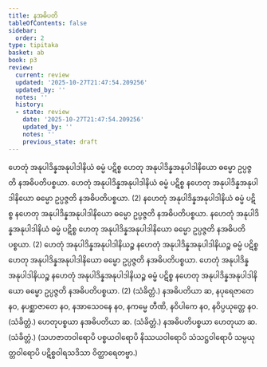 ```yaml
---
title: နအဓိပတိ
tableOfContents: false
sidebar:
  order: 2
type: tipitaka
basket: ab
book: p3
review:
  current: review
  updated: '2025-10-27T21:47:54.209256'
  updated_by: ''
  notes: ''
  history:
  - state: review
    date: '2025-10-27T21:47:54.209256'
    updated_by: ''
    notes: ''
    previous_state: draft
---
```



<ReviewStatus review={frontmatter.review} showDetails={true} />

<HypothesisAnnotation frontmatter={frontmatter} />

<DynamicBreadcrumb />

<Division number="179" book="p3" e="ch" v="39" p="232">

<Paragraph number="323" book="p3">
ဟေတုံ အနုပါဒိန္နအနုပါဒါနိယံ ဓမ္မံ ပဋိစ္စ ဟေတု အနုပါဒိန္နအနုပါဒါနိယော ဓမ္မော ဥပ္ပဇ္ဇတိ နအဓိပတိပစ္စယာ. ဟေတုံ အနုပါဒိန္နအနုပါဒါနိယံ ဓမ္မံ ပဋိစ္စ နဟေတု အနုပါဒိန္နအနုပါဒါနိယော ဓမ္မော ဥပ္ပဇ္ဇတိ နအဓိပတိပစ္စယာ. (2)
</Paragraph>

<Paragraph number="324" book="p3">
နဟေတုံ အနုပါဒိန္နအနုပါဒါနိယံ ဓမ္မံ ပဋိစ္စ နဟေတု အနုပါဒိန္နအနုပါဒါနိယော ဓမ္မော ဥပ္ပဇ္ဇတိ နအဓိပတိပစ္စယာ. နဟေတုံ အနုပါဒိန္နအနုပါဒါနိယံ ဓမ္မံ ပဋိစ္စ ဟေတု အနုပါဒိန္နအနုပါဒါနိယော ဓမ္မော ဥပ္ပဇ္ဇတိ နအဓိပတိပစ္စယာ. (2)
</Paragraph>

<Paragraph number="325" book="p3">
ဟေတုံ အနုပါဒိန္နအနုပါဒါနိယဉ္စ နဟေတုံ အနုပါဒိန္နအနုပါဒါနိယဉ္စ ဓမ္မံ ပဋိစ္စ ဟေတု အနုပါဒိန္နအနုပါဒါနိယော ဓမ္မော ဥပ္ပဇ္ဇတိ နအဓိပတိပစ္စယာ. ဟေတုံ အနုပါဒိန္နအနုပါဒါနိယဉ္စ နဟေတုံ အနုပါဒိန္နအနုပါဒါနိယဉ္စ ဓမ္မံ ပဋိစ္စ နဟေတု အနုပါဒိန္နအနုပါဒါနိယော ဓမ္မော ဥပ္ပဇ္ဇတိ နအဓိပတိပစ္စယာ. (2) (သံခိတ္တံ.)
</Paragraph>

</Division>
<Division number="180" book="p3" e="ch" v="39" p="232">

<Paragraph number="326" book="p3">
နအဓိပတိယာ ဆ, နပုရေဇာတေ နဝ, နပစ္ဆာဇာတေ နဝ, နအာသေဝနေ နဝ, နကမ္မေ တီဏိ, နဝိပါကေ နဝ, နဝိပ္ပယုတ္တေ နဝ. (သံခိတ္တံ.)
</Paragraph>

<Paragraph number="327" book="p3">
ဟေတုပစ္စယာ နအဓိပတိယာ ဆ. (သံခိတ္တံ.)
</Paragraph>

<Paragraph number="328" book="p3">
နအဓိပတိပစ္စယာ ဟေတုယာ ဆ. (သံခိတ္တံ.)
</Paragraph>

<Paragraph number="329" book="p3">
(သဟဇာတဝါရောပိ ပစ္စယဝါရောပိ နိဿယဝါရောပိ သံသဋ္ဌဝါရောပိ သမ္ပယုတ္တဝါရောပိ ပဋိစ္စဝါရသဒိသာ ဝိတ္ထာရေတဗ္ဗာ.)
</Paragraph>
</Division>